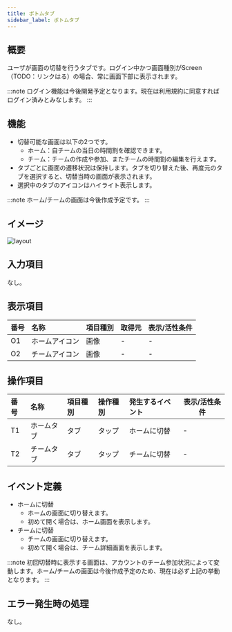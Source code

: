 ```yaml
---
title: ボトムタブ
sidebar_label: ボトムタブ
---
```

## 概要

ユーザが画面の切替を行うタブです。ログイン中かつ画面種別がScreen（TODO：リンクはる）の場合、常に画面下部に表示されます。

:::note
ログイン機能は今後開発予定となります。現在は利用規約に同意すればログイン済みとみなします。
:::

## 機能

- 切替可能な画面は以下の2つです。
  - ホーム：自チームの当日の時間割を確認できます。
  - チーム：チームの作成や参加、またチームの時間割の編集を行えます。
- タブごとに画面の遷移状況は保持します。タブを切り替えた後、再度元のタブを選択すると、切替当時の画面が表示されます。
- 選択中のタブのアイコンはハイライト表示します。

:::note
ホーム/チームの画面は今後作成予定です。
:::

## イメージ

![layout](./layout.drawio.png)

## 入力項目

なし。

## 表示項目

| 番号 | 名称          | 項目種別    | 取得元               | 表示/活性条件                                 |
|:----|:--------------|:-----------|:--------------------|:--------------------------------------------|
| O1  | ホームアイコン   | 画像       | -                   | -                                           |
| O2  | チームアイコン   | 画像       | -                   | -                                           |

## 操作項目

| 番号 | 名称        | 項目種別    | 操作種別   | 発生するイベント   | 表示/活性条件                               |
|:----|:------------|:-----------|:----------|:----------------|-------------------------------------------|
| T1  | ホームタブ    | タブ       | タップ     | ホームに切替 | -                                          |
| T2  | チームタブ    | タブ       | タップ    | チームに切替 | -                                          |

## イベント定義

- ホームに切替
  - ホームの画面に切り替えます。
  - 初めて開く場合は、ホーム画面を表示します。
- チームに切替
  - チームの画面に切り替えます。
  - 初めて開く場合は、チーム詳細画面を表示します。

:::note
初回切替時に表示する画面は、アカウントのチーム参加状況によって変動します。ホーム/チームの画面は今後作成予定のため、現在は必ず上記の挙動となります。
:::

## エラー発生時の処理

なし。
